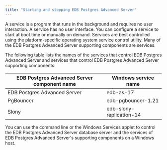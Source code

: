 ```yaml
---
title: "Starting and stopping EDB Postgres Advanced Server"
---
```


A service is a program that runs in the background and requires no user interaction. A service has no user interface. You can configure a service to start at boot time or manually on demand. Services are best controlled using the platform-specific operating system service control utility. Many of the EDB Postgres Advanced Server supporting components are services.

The following table lists the names of the services that control EDB Postgres Advanced Server and services that control EDB Postgres Advanced Server supporting components:

| EDB Postgres Advanced Server component name | Windows service name                          |
|---------------------------------------------|-----------------------------------------------|
| EDB Postgres Advanced Server                | edb-as-17                                     |
| PgBouncer                                   | edb-pgbouncer-1.21                            |
| Slony                                       | edb-slony-replication-14                      |

You can use the command line or the Windows Services applet to control the EDB Postgres Advanced Server database server and the services of EDB Postgres Advanced Server's supporting components on a Windows host.
